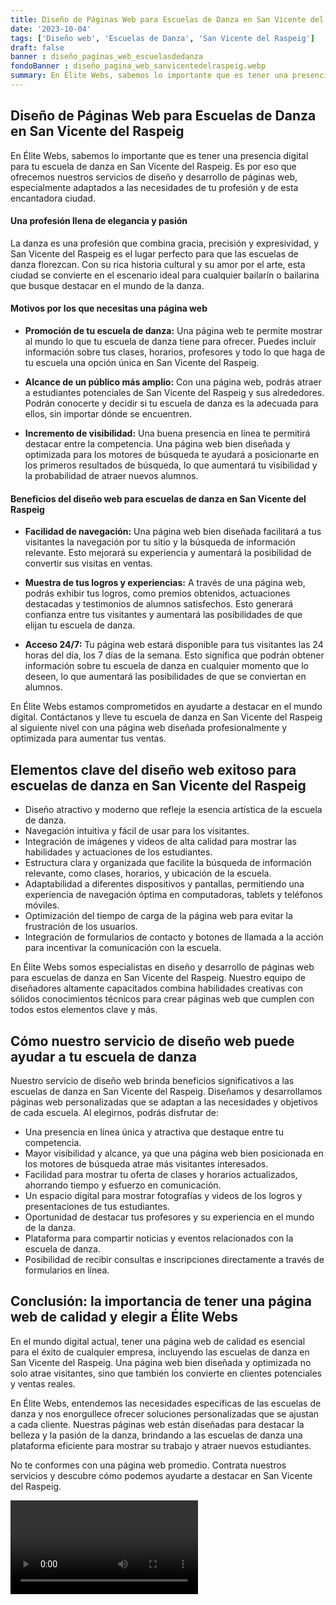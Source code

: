 ```yaml
---
title: Diseño de Páginas Web para Escuelas de Danza en San Vicente del Raspeig
date: '2023-10-04'
tags: ['Diseño web', 'Escuelas de Danza', 'San Vicente del Raspeig']
draft: false
banner : diseño_paginas_web_escuelasdedanza
fondoBanner : diseño_pagina_web_sanvicentedelraspeig.webp
summary: En Élite Webs, sabemos lo importante que es tener una presencia digital para tu escuela de danza en San Vicente del Raspeig. Es por eso que ofrecemos nuestros servicios de diseño y desarrollo de páginas web, especialmente adaptados a las necesidades de tu profesión y de esta encantadora ciudad.
---
```


## Diseño de Páginas Web para Escuelas de Danza en San Vicente del Raspeig

En Élite Webs, sabemos lo importante que es tener una presencia digital para tu escuela de danza en San Vicente del Raspeig. Es por eso que ofrecemos nuestros servicios de diseño y desarrollo de páginas web, especialmente adaptados a las necesidades de tu profesión y de esta encantadora ciudad.

#### **Una profesión llena de elegancia y pasión**

La danza es una profesión que combina gracia, precisión y expresividad, y San Vicente del Raspeig es el lugar perfecto para que las escuelas de danza florezcan. Con su rica historia cultural y su amor por el arte, esta ciudad se convierte en el escenario ideal para cualquier bailarín o bailarina que busque destacar en el mundo de la danza.

#### **Motivos por los que necesitas una página web**

- **Promoción de tu escuela de danza:** Una página web te permite mostrar al mundo lo que tu escuela de danza tiene para ofrecer. Puedes incluir información sobre tus clases, horarios, profesores y todo lo que haga de tu escuela una opción única en San Vicente del Raspeig.

- **Alcance de un público más amplio:** Con una página web, podrás atraer a estudiantes potenciales de San Vicente del Raspeig y sus alrededores. Podrán conocerte y decidir si tu escuela de danza es la adecuada para ellos, sin importar dónde se encuentren.

- **Incremento de visibilidad:** Una buena presencia en línea te permitirá destacar entre la competencia. Una página web bien diseñada y optimizada para los motores de búsqueda te ayudará a posicionarte en los primeros resultados de búsqueda, lo que aumentará tu visibilidad y la probabilidad de atraer nuevos alumnos.

#### **Beneficios del diseño web para escuelas de danza en San Vicente del Raspeig**

- **Facilidad de navegación:** Una página web bien diseñada facilitará a tus visitantes la navegación por tu sitio y la búsqueda de información relevante. Esto mejorará su experiencia y aumentará la posibilidad de convertir sus visitas en ventas.

- **Muestra de tus logros y experiencias:** A través de una página web, podrás exhibir tus logros, como premios obtenidos, actuaciones destacadas y testimonios de alumnos satisfechos. Esto generará confianza entre tus visitantes y aumentará las posibilidades de que elijan tu escuela de danza.

- **Acceso 24/7:** Tu página web estará disponible para tus visitantes las 24 horas del día, los 7 días de la semana. Esto significa que podrán obtener información sobre tu escuela de danza en cualquier momento que lo deseen, lo que aumentará las posibilidades de que se conviertan en alumnos.

En Élite Webs estamos comprometidos en ayudarte a destacar en el mundo digital. Contáctanos y lleve tu escuela de danza en San Vicente del Raspeig al siguiente nivel con una página web diseñada profesionalmente y optimizada para aumentar tus ventas.

<GifSeo />

<Cta />

## Elementos clave del diseño web exitoso para escuelas de danza en San Vicente del Raspeig

- Diseño atractivo y moderno que refleje la esencia artística de la escuela de danza.
- Navegación intuitiva y fácil de usar para los visitantes.
- Integración de imágenes y videos de alta calidad para mostrar las habilidades y actuaciones de los estudiantes.
- Estructura clara y organizada que facilite la búsqueda de información relevante, como clases, horarios, y ubicación de la escuela.
- Adaptabilidad a diferentes dispositivos y pantallas, permitiendo una experiencia de navegación óptima en computadoras, tablets y teléfonos móviles.
- Optimización del tiempo de carga de la página web para evitar la frustración de los usuarios.
- Integración de formularios de contacto y botones de llamada a la acción para incentivar la comunicación con la escuela.

En Élite Webs somos especialistas en diseño y desarrollo de páginas web para escuelas de danza en San Vicente del Raspeig. Nuestro equipo de diseñadores altamente capacitados combina habilidades creativas con sólidos conocimientos técnicos para crear páginas web que cumplen con todos estos elementos clave y más.

## Cómo nuestro servicio de diseño web puede ayudar a tu escuela de danza

Nuestro servicio de diseño web brinda beneficios significativos a las escuelas de danza en San Vicente del Raspeig. Diseñamos y desarrollamos páginas web personalizadas que se adaptan a las necesidades y objetivos de cada escuela. Al elegirnos, podrás disfrutar de:

- Una presencia en línea única y atractiva que destaque entre tu competencia.
- Mayor visibilidad y alcance, ya que una página web bien posicionada en los motores de búsqueda atrae más visitantes interesados.
- Facilidad para mostrar tu oferta de clases y horarios actualizados, ahorrando tiempo y esfuerzo en comunicación.
- Un espacio digital para mostrar fotografías y videos de los logros y presentaciones de tus estudiantes.
- Oportunidad de destacar tus profesores y su experiencia en el mundo de la danza.
- Plataforma para compartir noticias y eventos relacionados con la escuela de danza.
- Posibilidad de recibir consultas e inscripciones directamente a través de formularios en línea.

## Conclusión: la importancia de tener una página web de calidad y elegir a Élite Webs

En el mundo digital actual, tener una página web de calidad es esencial para el éxito de cualquier empresa, incluyendo las escuelas de danza en San Vicente del Raspeig. Una página web bien diseñada y optimizada no solo atrae visitantes, sino que también los convierte en clientes potenciales y ventas reales. 

En Élite Webs, entendemos las necesidades específicas de las escuelas de danza y nos enorgullece ofrecer soluciones personalizadas que se ajustan a cada cliente. Nuestras páginas web están diseñadas para destacar la belleza y la pasión de la danza, brindando a las escuelas de danza una plataforma eficiente para mostrar su trabajo y atraer nuevos estudiantes.

No te conformes con una página web promedio. Contrata nuestros servicios y descubre cómo podemos ayudarte a destacar en San Vicente del Raspeig.

<Video />

<CtaBot job='Escuelas de Danza' city='San Vicente del Raspeig'/>

<Gmaps query='San Vicente del Raspeig+españa+maps' />